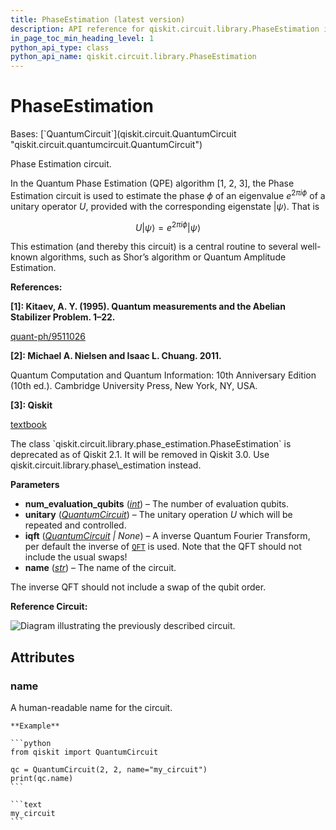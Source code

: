 ```yaml
---
title: PhaseEstimation (latest version)
description: API reference for qiskit.circuit.library.PhaseEstimation in the latest version of qiskit
in_page_toc_min_heading_level: 1
python_api_type: class
python_api_name: qiskit.circuit.library.PhaseEstimation
---
```


# PhaseEstimation

<Class id="qiskit.circuit.library.PhaseEstimation" isDedicatedPage={true} github="https://github.com/Qiskit/qiskit/tree/stable/2.1/qiskit/circuit/library/phase_estimation.py#L22-L105" signature="qiskit.circuit.library.PhaseEstimation(num_evaluation_qubits, unitary, iqft=None, name='QPE')" modifiers="class">
  Bases: [`QuantumCircuit`](qiskit.circuit.QuantumCircuit "qiskit.circuit.quantumcircuit.QuantumCircuit")

  Phase Estimation circuit.

  In the Quantum Phase Estimation (QPE) algorithm \[1, 2, 3], the Phase Estimation circuit is used to estimate the phase $\phi$ of an eigenvalue $e^{2\pi i\phi}$ of a unitary operator $U$, provided with the corresponding eigenstate $|\psi\rangle$. That is

$$
U|\psi\rangle = e^{2\pi i\phi} |\psi\rangle
$$

  This estimation (and thereby this circuit) is a central routine to several well-known algorithms, such as Shor’s algorithm or Quantum Amplitude Estimation.

  **References:**

  **\[1]: Kitaev, A. Y. (1995). Quantum measurements and the Abelian Stabilizer Problem. 1–22.**

  [quant-ph/9511026](http://arxiv.org/abs/quant-ph/9511026)

  **\[2]: Michael A. Nielsen and Isaac L. Chuang. 2011.**

  Quantum Computation and Quantum Information: 10th Anniversary Edition (10th ed.). Cambridge University Press, New York, NY, USA.

  **\[3]: Qiskit**

  [textbook](https://github.com/Qiskit/textbook/blob/main/notebooks/ch-algorithms/quantum-phase-estimation.ipynb)

  <Admonition title="Deprecated since version 2.1" type="danger">
    The class `qiskit.circuit.library.phase_estimation.PhaseEstimation` is deprecated as of Qiskit 2.1. It will be removed in Qiskit 3.0. Use qiskit.circuit.library.phase\_estimation instead.
  </Admonition>

  **Parameters**

  *   **num\_evaluation\_qubits** ([*int*](https://docs.python.org/3/library/functions.html#int "(in Python v3.13)")) – The number of evaluation qubits.
  *   **unitary** ([*QuantumCircuit*](qiskit.circuit.QuantumCircuit "qiskit.circuit.QuantumCircuit")) – The unitary operation $U$ which will be repeated and controlled.
  *   **iqft** ([*QuantumCircuit*](qiskit.circuit.QuantumCircuit "qiskit.circuit.QuantumCircuit") *| None*) – A inverse Quantum Fourier Transform, per default the inverse of [`QFT`](qiskit.circuit.library.QFT "qiskit.circuit.library.QFT") is used. Note that the QFT should not include the usual swaps!
  *   **name** ([*str*](https://docs.python.org/3/library/stdtypes.html#str "(in Python v3.13)")) – The name of the circuit.

  <Admonition title="Note" type="note">
    The inverse QFT should not include a swap of the qubit order.
  </Admonition>

  **Reference Circuit:**

  ![Diagram illustrating the previously described circuit.](/docs/images/api/qiskit/qiskit-circuit-library-PhaseEstimation-1.avif)

  ## Attributes

  ### name

  <Attribute id="qiskit.circuit.library.PhaseEstimation.name" attributeTypeHint="str">
    A human-readable name for the circuit.

    **Example**

    ```python
    from qiskit import QuantumCircuit

    qc = QuantumCircuit(2, 2, name="my_circuit")
    print(qc.name)
    ```

    ```text
    my_circuit
    ```
  </Attribute>
</Class>

